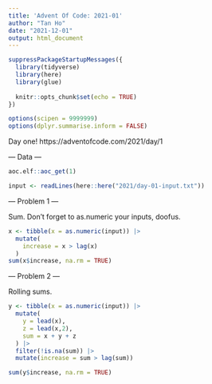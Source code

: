 ```yaml
---
title: 'Advent Of Code: 2021-01'
author: "Tan Ho"
date: "2021-12-01"
output: html_document
---
```


```r
suppressPackageStartupMessages({
  library(tidyverse)
  library(here)
  library(glue)
  
  knitr::opts_chunk$set(echo = TRUE)
})

options(scipen = 9999999)
options(dplyr.summarise.inform = FALSE)
```

Day one! https://adventofcode.com/2021/day/1

--- Data ---

```r
aoc.elf::aoc_get(1)
```

```r
input <- readLines(here::here("2021/day-01-input.txt"))
```

--- Problem 1 ---

Sum. Don't forget to as.numeric your inputs, doofus.

```r

x <- tibble(x = as.numeric(input)) |>  
  mutate(
    increase = x > lag(x)
  )
sum(x$increase, na.rm = TRUE)

```

--- Problem 2 ---

Rolling sums.

```r

y <- tibble(x = as.numeric(input)) |> 
  mutate(
    y = lead(x),
    z = lead(x,2),
    sum = x + y + z
  ) |> 
  filter(!is.na(sum)) |> 
  mutate(increase = sum > lag(sum))

sum(y$increase, na.rm = TRUE)

```

